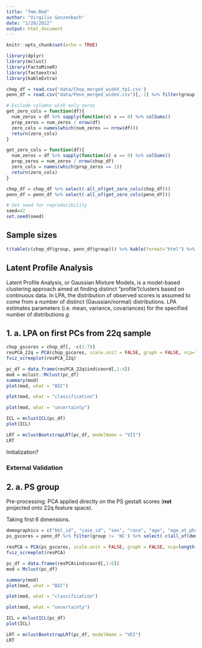 ```yaml
---
title: "fmm.Rmd"
author: "Virgilio Gonzenbach"
date: "1/28/2022"
output: html_document
---
```


```r
knitr::opts_chunk$set(echo = TRUE)
```

```r
library(dplyr)
library(mclust)
library(FactoMineR)
library(factoextra)
library(kableExtra)

chop_df = read.csv('data/Chop_merged_wideV_tp1.csv')
penn_df = read.csv("data/Penn_merged_wideV.csv")[,-1] %>% filter(group != "?") # 3 observations in '?' group

# Exclude columns with only zeros
get_zero_cols = function(df){
  num_zeros = df %>% sapply(function(x) x == 0) %>% colSums()
  prop_zeros = num_zeros / nrow(df)
  zero_cols = names(which(num_zeros == nrow(df)))
  return(zero_cols)
}

get_zero_cols = function(df){
  num_zeros = df %>% sapply(function(x) x == 0) %>% colSums()
  prop_zeros = num_zeros / nrow(chop_df)
  zero_cols = names(which(prop_zeros == 1))
  return(zero_cols)
}

chop_df = chop_df %>% select(-all_of(get_zero_cols(chop_df)))
penn_df = penn_df %>% select(-all_of(get_zero_cols(penn_df)))

# Set seed for reproducibility
seed=42
set.seed(seed)
```

## Sample sizes

```r
t(table(c(chop_df$group, penn_df$group))) %>% kable(format="html") %>% kable_styling("striped", full_width = TRUE)
```


## Latent Profile Analysis

Latent Profile Analysis, or Gaussian Mixture Models, is a model-based clustering approach aimed at finding distinct "profile"/clusters based on continuous data. In LPA, the distribution of observed scores is assumed to come from a number of distinct (Gaussian/normal) distributions. LPA estimates parameters (i.e. mean, variance, covariances) for the specified number of distributions $g$.  

## 1. a. LPA on first PCs from 22q sample

```r
chop_gscores = chop_df[, -c(1:7)]
resPCA_22q = PCA(chop_gscores, scale.unit = FALSE, graph = FALSE, ncp=length(chop_gscores))
fviz_screeplot(resPCA_22q)
```

```r
pc_df = data.frame(resPCA_22q$ind$coord[,1:4])
mod = mclust::Mclust(pc_df)
summary(mod)
plot(mod, what = "BIC")
```

```r
plot(mod, what = "classification")
```

```r
plot(mod, what = "uncertainty")
```

```r
ICL = mclustICL(pc_df)
plot(ICL)
```

```r
LRT = mclustBootstrapLRT(pc_df, modelName = "VII")
LRT
```

Initialization?

### External Validation




## 2. a. PS group

Pre-processing: PCA applied directly on the PS gestalt scores (**not** projected onto 22q feature space).

Taking first 6 dimensions.

```r
demographics = c("bbl_id", "case_id", "sex", "race", "age", "age_at_photo")
ps_gscores = penn_df %>% filter(group != 'NC') %>% select(-c(all_of(demographics), group))

resPCA = PCA(ps_gscores, scale.unit = FALSE, graph = FALSE, ncp=length(chop_gscores))
fviz_screeplot(resPCA)
```

```r
pc_df = data.frame(resPCA$ind$coord[,1:6])
mod = Mclust(pc_df)
```

```r
summary(mod)
plot(mod, what = "BIC")
```
```r
plot(mod, what = "classification")
```

```r
plot(mod, what = "uncertainty")
```

```r
ICL = mclustICL(pc_df)
plot(ICL)
```
```r
LRT = mclustBootstrapLRT(pc_df, modelName = "VEI")
LRT
```